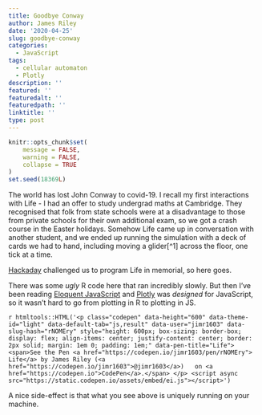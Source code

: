 ```yaml
---
title: Goodbye Conway
author: James Riley
date: '2020-04-25'
slug: goodbye-conway
categories:
  - JavaScript
tags:
  - cellular automaton
  - Plotly
description: ''
featured: ''
featuredalt: ''
featuredpath: ''
linktitle: ''
type: post
---
```



```r
knitr::opts_chunk$set(
	message = FALSE,
	warning = FALSE,
	collapse = TRUE
)
set.seed(18369L)

```

The world has lost John Conway to covid-19. I recall my first interactions with Life - I had an offer to study undergrad maths at Cambridge. They recognised that folk from state schools were at a disadvantage to those from private schools for their own additional exam, so we got a crash course in the Easter holidays. Somehow Life came up in conversation with another student, and we ended up running the simulation with a deck of cards we had to hand, including moving a glider[^1] across the floor, one tick at a time. 

[Hackaday](https://hackaday.com/tag/john-horton-conway/) challenged us to program Life in memorial, so here goes.

There was some _ugly_ R code here that ran incredibly slowly. But then I've been reading [Eloquent JavaScript](https://eloquentjavascript.net/) and [Plotly]() was _designed_ for JavaScript, so it wasn't hard to go from plotting in R to plotting in JS. 

`r htmltools::HTML('<p class="codepen" data-height="600" data-theme-id="light" data-default-tab="js,result" data-user="jimr1603" data-slug-hash="rNOMEry" style="height: 600px; box-sizing: border-box; display: flex; align-items: center; justify-content: center; border: 2px solid; margin: 1em 0; padding: 1em;" data-pen-title="Life">
  <span>See the Pen <a href="https://codepen.io/jimr1603/pen/rNOMEry">
  Life</a> by James Riley (<a href="https://codepen.io/jimr1603">@jimr1603</a>)
  on <a href="https://codepen.io">CodePen</a>.</span>
</p>
<script async src="https://static.codepen.io/assets/embed/ei.js"></script>')`

A nice side-effect is that what you see above is uniquely running on your machine. 